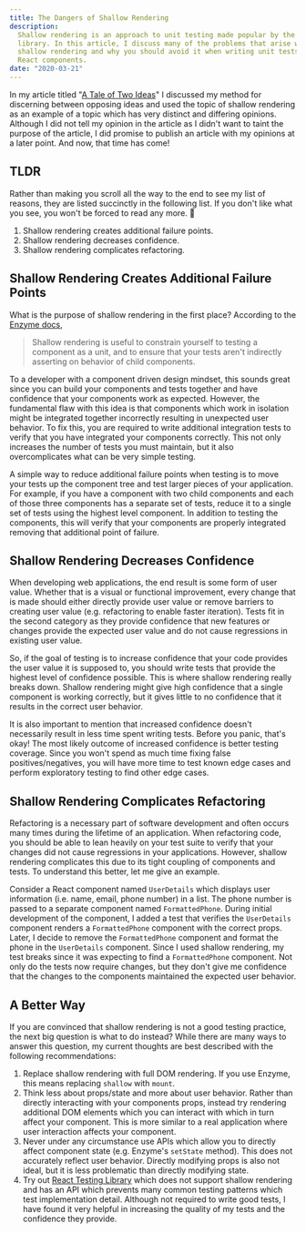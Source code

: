 ```yaml
---
title: The Dangers of Shallow Rendering
description:
  Shallow rendering is an approach to unit testing made popular by the Enzyme
  library. In this article, I discuss many of the problems that arise when using
  shallow rendering and why you should avoid it when writing unit tests for your
  React components.
date: "2020-03-21"
---
```


In my article titled "[A Tale of Two Ideas](/blog/a-tale-of-two-ideas)" I
discussed my method for discerning between opposing ideas and used the topic of
shallow rendering as an example of a topic which has very distinct and differing
opinions. Although I did not tell my opinion in the article as I didn't want to
taint the purpose of the article, I did promise to publish an article with my
opinions at a later point. And now, that time has come!

## TLDR

Rather than making you scroll all the way to the end to see my list of reasons,
they are listed succinctly in the following list. If you don't like what you
see, you won't be forced to read any more. 🙂

1. Shallow rendering creates additional failure points.
1. Shallow rendering decreases confidence.
1. Shallow rendering complicates refactoring.

## Shallow Rendering Creates Additional Failure Points

What is the purpose of shallow rendering in the first place? According to the
[Enzyme docs](https://enzymejs.github.io/enzyme/docs/api/shallow.html),

> Shallow rendering is useful to constrain yourself to testing a component as a
> unit, and to ensure that your tests aren't indirectly asserting on behavior of
> child components.

To a developer with a component driven design mindset, this sounds great since
you can build your components and tests together and have confidence that your
components work as expected. However, the fundamental flaw with this idea is
that components which work in isolation might be integrated together incorrectly
resulting in unexpected user behavior. To fix this, you are required to write
additional integration tests to verify that you have integrated your components
correctly. This not only increases the number of tests you must maintain, but it
also overcomplicates what can be very simple testing.

A simple way to reduce additional failure points when testing is to move your
tests up the component tree and test larger pieces of your application. For
example, if you have a component with two child components and each of those
three components has a separate set of tests, reduce it to a single set of tests
using the highest level component. In addition to testing the components, this
will verify that your components are properly integrated removing that
additional point of failure.

## Shallow Rendering Decreases Confidence

When developing web applications, the end result is some form of user value.
Whether that is a visual or functional improvement, every change that is made
should either directly provide user value or remove barriers to creating user
value (e.g. refactoring to enable faster iteration). Tests fit in the second
category as they provide confidence that new features or changes provide the
expected user value and do not cause regressions in existing user value.

So, if the goal of testing is to increase confidence that your code provides the
user value it is supposed to, you should write tests that provide the highest
level of confidence possible. This is where shallow rendering really breaks
down. Shallow rendering might give high confidence that a single component is
working correctly, but it gives little to no confidence that it results in the
correct user behavior.

It is also important to mention that increased confidence doesn't necessarily
result in less time spent writing tests. Before you panic, that's okay! The most
likely outcome of increased confidence is better testing coverage. Since you
won't spend as much time fixing false positives/negatives, you will have more
time to test known edge cases and perform exploratory testing to find other edge
cases.

## Shallow Rendering Complicates Refactoring

Refactoring is a necessary part of software development and often occurs many
times during the lifetime of an application. When refactoring code, you should
be able to lean heavily on your test suite to verify that your changes did not
cause regressions in your applications. However, shallow rendering complicates
this due to its tight coupling of components and tests. To understand this
better, let me give an example.

Consider a React component named `UserDetails` which displays user information
(i.e. name, email, phone number) in a list. The phone number is passed to a
separate component named `FormattedPhone`. During initial development of the
component, I added a test that verifies the `UserDetails` component renders a
`FormattedPhone` component with the correct props. Later, I decide to remove the
`FormattedPhone` component and format the phone in the `UserDetails` component.
Since I used shallow rendering, my test breaks since it was expecting to find a
`FormattedPhone` component. Not only do the tests now require changes, but they
don't give me confidence that the changes to the components maintained the
expected user behavior.

## A Better Way

If you are convinced that shallow rendering is not a good testing practice, the
next big question is what to do instead? While there are many ways to answer
this question, my current thoughts are best described with the following
recommendations:

1. Replace shallow rendering with full DOM rendering. If you use Enzyme, this
   means replacing `shallow` with `mount`.
1. Think less about props/state and more about user behavior. Rather than
   directly interacting with your components props, instead try rendering
   additional DOM elements which you can interact with which in turn affect your
   component. This is more similar to a real application where user interaction
   affects your component.
1. Never under any circumstance use APIs which allow you to directly affect
   component state (e.g. Enzyme's `setState` method). This does not accurately
   reflect user behavior. Directly modifying props is also not ideal, but it is
   less problematic than directly modifying state.
1. Try out
   [React Testing Library](https://testing-library.com/docs/react-testing-library/intro)
   which does not support shallow rendering and has an API which prevents many
   common testing patterns which test implementation detail. Although not
   required to write good tests, I have found it very helpful in increasing the
   quality of my tests and the confidence they provide.
